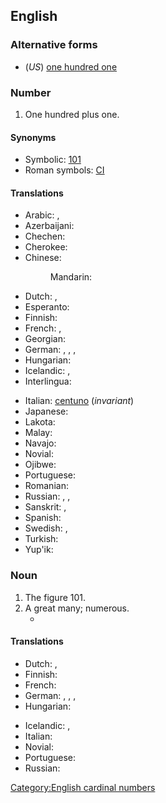 ==English==
{{wikipedia}}
{{cardinalbox|en|100|101|102|one hundred|one hundred and two|ord=one hundred and first}}

===Alternative forms===
* (''US'') [[one hundred one]]

===Number===
{{head|en|number|UK}}

# One hundred plus one.

====Synonyms====
* Symbolic: [[101]]
* Roman symbols: [[CI]]

====Translations====
{{trans-top|one hundred plus one}}
* Arabic: {{t|ar|مِائَة وَوَاحِد|m|tr=miʾa wa-wāḥid}}, {{t|ar|مِائَة وَوَاحِدَة|f|tr=miʾa wa-wāḥida}}
* Azerbaijani: {{t|az|yüz bir}}
* Chechen: {{t|ce|бIе цхьаъ|tr=bje cxha’}}
* Cherokee: {{t|chr|ᏐᏬ ᏍᎪᎯᏥᏆ ᏌᏬ}}
* Chinese:
*: Mandarin: {{t+|cmn|一百一|tr=yībǎi yī|sc=Hani}}
* Dutch: {{t|nl|honderdeen}}, {{t|nl|honderdeneen}}
* Esperanto: {{t|eo|cent unu}}
* Finnish: {{t+|fi|satayksi}}
* French: {{t|fr|cent un|m}}, {{t|fr|cent une|f}}
* Georgian: {{t|ka|ას ერთი}}
* German: {{t+|de|einhunderteins}}, {{t+|de|hunderteins}}, {{t|de|einhundertundeins}}, {{t|de|hundertundeins}}
* Hungarian: {{t+|hu|százegy}}
* Icelandic: {{t+|is|hundrað og einn|m}}, {{t|is|eitthundrað og einn|m}}
* Interlingua: {{t|ia|cento un}}
{{trans-mid}}
* Italian: [[centuno]] (''invariant'')
* Japanese: {{t|ja|百一|tr=ひゃくいち, hyaku ichi|sc=Jpan}}
* Lakota: {{t|lkt|opáwiŋǧe sáŋm waŋží}}
* Malay: {{t|ms|seratus satu}}
* Navajo: {{t|nv|tʼááłáhádí neeznádiin tʼááłáʼí}}
* Novial: {{t|nov|sent-un}}
* Ojibwe: {{t|oj|ingodwaak ashi-bezhig}}
* Portuguese: {{t|pt|cento e um}}
* Romanian: {{t|ro|o sută unu}}
* Russian: {{qualifier|noun use singular}} {{t+|ru|сто оди́н|m}}, {{t|ru|сто одна́|f}}, {{t|ru|сто одно́|n}}
* Sanskrit: {{t|sa|एकाधिकशत}}, {{t|sa|एकोत्तरशत}}
* Spanish: {{t|es|ciento uno}}
* Swedish: {{t+|sv|etthundraett}}, {{t|sv|hundraett}}
* Turkish: {{t|tr|yüz bir}}
* Yup'ik: {{t|esu|yuinaat talliman atauciq}}
{{trans-bottom}}

===Noun===
{{en-noun|-}}

# The figure 101.
# A great many; numerous.
#* {{cite-book|author=Charles and ‎Joel Denby|title=Indignant Heart: A Black Worker's Journal|page=141|isbn=0919618936|year=1979|passage=The company has '''one hundred and one''' reasons for keeping Negroes out. The union, too, has '''one hundred and one reasons'''.}}

====Translations====
{{trans-top|figure 101}}
* Dutch: {{t|nl|honderdeen}}, {{t|nl|honderdeneen}}
* Finnish: {{t+|fi|satayksi}}
* French: {{t|fr|cent un|m}}
* German: {{t|de|Einhunderteins}}, {{t|de|Hunderteins}}, {{t|de|Einhundertundeins}}, {{t|de|Hundertundeins}}
* Hungarian: {{t+|hu|százegy}}
{{trans-mid}}
* Icelandic: {{t+|is|hundrað og einn|m}}, {{t|is|eitthundrað og einn|m}}
* Italian: {{t|it|centuno}}
* Novial: {{t|nov|sent-un}}
* Portuguese: {{t|pt|cento e um}}
* Russian: {{t+|ru|сто один}}
{{trans-bottom}}

[[Category:English cardinal numbers]]